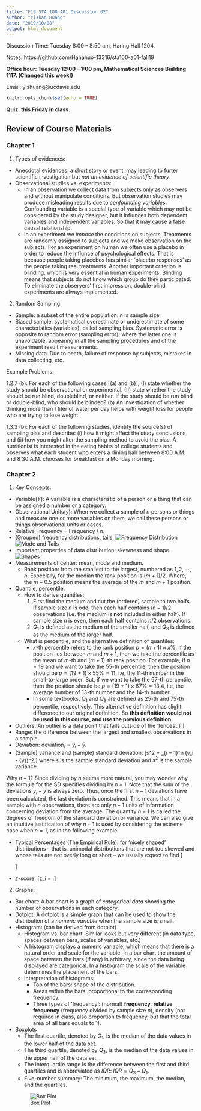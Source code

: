```yaml
---
title: "F19 STA 100 A01 Discussion 02"
author: "Yishan Huang"
date: "2019/10/08"
output: html_document
---
```


Discussion Time: Tuesday 8:00 -- 8:50 am, Haring Hall 1204.

Notes: https://github.com/Hahahuo-13316/sta100-a01-fall19

**Office hour: Tuesday 12:00 -- 1:00 pm, Mathematical Sciences Building 1117. (Changed this week!)**

Email: yishuang\@ucdavis.edu

```r
knitr::opts_chunk$set(echo = TRUE)
```

**Quiz: this Friday in class.**

## Review of Course Materials

### Chapter 1

1. Types of evidences:
- Anecdotal evidences: a short story or event, may leading to furter scientific investigation but *not an evidence of scientific theory*.
- Observational studies vs. experiments:
    - In an observation we collect data from subjects only as observers and without manipulate conditions. But observation studies may produce misleading results due to *confounding variables*. Confounding variable is a special type of variable which may not be considered by the study designer, but it influnces both dependent variables and independent variables. So that it may cause a false causal relationship.
    - In an experiment we *impose* the conditions on subjects. Treatments are randomly assigned to subjects and we make observation on the subjects. For an experiment on human we often use a placebo in order to reduce the influnce of psychological effects. That is because people taking placebos has similar 'placebo responses' as the people taking real treatments. Another important criterion is blinding, which is very essential in human experiments. Blinding means that subjects do not know which group do they participated. To eliminate the observers' first impression, double-blind experiments are always implemented.
    
2. Random Sampling:
- Sample: a subset of the entire population. $n$ is sample size.
- Biased sample: systematical overestimate or underestimate of some characteristics (variables), called sampling bias. Systematic error is opposite to random error (sampling error), where the latter one is unavoidable, appearing in all the sampling procedures and of the experiment result measurements.
- Missing data. Due to death, failure of response by subjects, mistakes in data collecting, etc.

Example Problems:

1.2.7 (b): For each of the following cases [(a) and (b)], (I) state whether the study should be observational or experimental. (II) state whether the study should be run blind, doubleblind, or neither. If the study should be run blind or double-blind, who should be blinded?
(b) An investigation of whether drinking more than 1 liter of water per day helps with weight loss for people who are trying to lose weight.

1.3.3 (b): For each of the following studies, identify the source(s) of sampling bias and describe: (i) how it might affect the study conclusions and (ii) how you might alter the sampling method to avoid the bias.
A nutritionist is interested in the eating habits of college students and observes what each student who enters a dining hall between 8:00 A.M. and 8:30 A.M. chooses for breakfast on a Monday morning.

### Chapter 2

1. Key Concepts:

- Variable($Y$): A variable is a characteristic of a person or a thing that can be assigned a number or a category.
- Observational Units($y$): When we collect a sample of $n$ persons or things and measure one or more variables on them, we call these persons or things observational units or cases.
- Relative Frequency = Frequency / $n$.
- (Grouped) frequency distributions, tails.
![Frequency Distribution](p1.png)
![Mode and Tails](p2.png)
- Important properties of data distribution: skewness and shape.
![Shapes](p3.png)
- Measurements of center: mean, mode and medium.
    - Rank position: from the smallest to the largest, numbered as $1, 2, \cdots, n$. Especially, for the median the rank position is $(m + 1)/2$. Where, the $m + 0.5$ position means the average of the $m$ and $m + 1$ position.
- Quantile, percentile: 
    - How to derive quantiles:
        1. First find the medium and cut the (ordered) sample to two halfs. If sample size $n$ is odd, then each half contains $(n - 1)/2$ observations (i.e. the medium is **not** included in either half). If sample size $n$ is even, then each half contains $n/2$ observations.
        2. $Q_1$ is defined as the medium of the smaller half, and $Q_3$ is defined as the medium of the larger half.
    - What is percentile, and the alternative definition of quantiles:
        - $x$-th percentile refers to the rank position $p = (n + 1) \times x\%$. If the position lies between $m$ and $m + 1$, then we take the percentile as the mean of $m$-th and $(m + 1)$-th rank position. For example, if $n = 19$ and we want to take the 55-th percentile, then the position should be $p = (19 + 1) \times 55\% = 11$, i.e, the 11-th number in the small-to-large order. But, if we want to take the 67-th percentile, then the position should be $p = (19 + 1) \times 67\% = 13.4$, i.e, the average number of 13-th number and the 14-th number.
        - In some textbooks, $Q_1$ and $Q_3$ are defined as 25-th and 75-th percentile, respectively. This alternative definition has slight difference to our original definition. So **this definition would not be used in this course, and use the previous definition**.
- Outliers: An outlier is a data point that falls outside of the 'fences'.
\[\begin{split}
\textrm{Lower Fence} &= Q_1 - 1.5 \times IQR; \\
\textrm{Upper Fence} &= Q_3 + 1.5 \times IQR; \\
IQR &= Q_3 - Q_1.
\end{split}\]
- Range: the difference between the largest and smallest observations in a sample.
- Deviation: $\textrm{deviation}_i = y_i - \bar{y}$.
- (Sample) variance and (sample) standard deviation:
\[s^2 = \frac{1}{n - 1}\sum_{i = 1}^n (y_i - \bar{y})^2,\]
where $s$ is the sample standard deviation and $s^2$ is the sample variance.

Why $n - 1$? Since dividing by $n$ seems more natural, you may wonder why the formula for the SD specifies dividing by $n - 1$. Note that the sum of the deviations $y_i - y$ is always zero. Thus, once the first $n - 1$ deviations have been calculated, the last deviation is constrained. This means that in a sample with $n$ observations, there are only $n - 1$ units of information concerning deviation from the average. The quantity $n - 1$ is called the degrees of freedom of the standard deviation or variance. We can also give an intuitive justification of why $n - 1$ is used by considering the extreme case when $n = 1$, as in the following example.

- Typical Percentages (The Empirical Rule): for 'nicely shaped' distributions -- that is, unimodal distributions that are not too skewed and whose tails are not overly long or short -- we usually expect to find
\[\begin{split}
\sim 68\% \;\textrm{observations within}\;& (\textrm{mean}\;\pm1 \;\textrm{SD}); \\
\sim 95\% \;\textrm{observations within}\;& (\textrm{mean}\;\pm2 \;\textrm{SD}); \\
> 99\% \;\textrm{observations within}\;& (\textrm{mean}\;\pm3 \;\textrm{SD}). \\
\end{split}\]

- $z$-score:
\[z_i = \frac{y_i - \bar{y}}{s}.\]


2. Graphs: 

- Bar chart: A bar chart is a graph of *categorical data* showing the number of observations in each category.
- Dotplot: A dotplot is a simple graph that can be used to show the distribution of a *numeric variable* when the sample size is small.
- Histogram: (can be derived from dotplot)
    - Histogram vs. bar chart: Similar looks but very different (in data type, spaces between bars, scales of variables, etc.)
    - A histogram displays a numeric variable, which means that there is a natural order and scale for the variable. In a bar chart the amount of space between the bars (if any) is arbitrary, since the data being displayed are categorical. In a histogram the scale of the variable determines the placement of the bars.
    - Interpretation of histograms:
        - Top of the bars: shape of the distribution.
        - Areas within the bars: proportional to the corresponding frequency.
        - Three types of 'frequency': (normal) **frequency**, **relative frequency** (frequency divided by sample size $n$), density (not required in class, also proportion to frequency, but that the total area of all bars equals to 1).
- Boxplots
    - The first quartile, denoted by $Q_1$, is the median of the data values in the lower half of the data set. 
    - The third quartile, denoted by $Q_3$, is the median of the data values in the upper half of the data set. 
    - The interquartile range is the difference between the first and third quartiles and is abbreviated as $IQR$: $IQR = Q_3 - Q_1$.
    - Five-number summary: The minimum, the maximum, the median, and the quartiles.
    
    ![Box Plot](p4.png)

